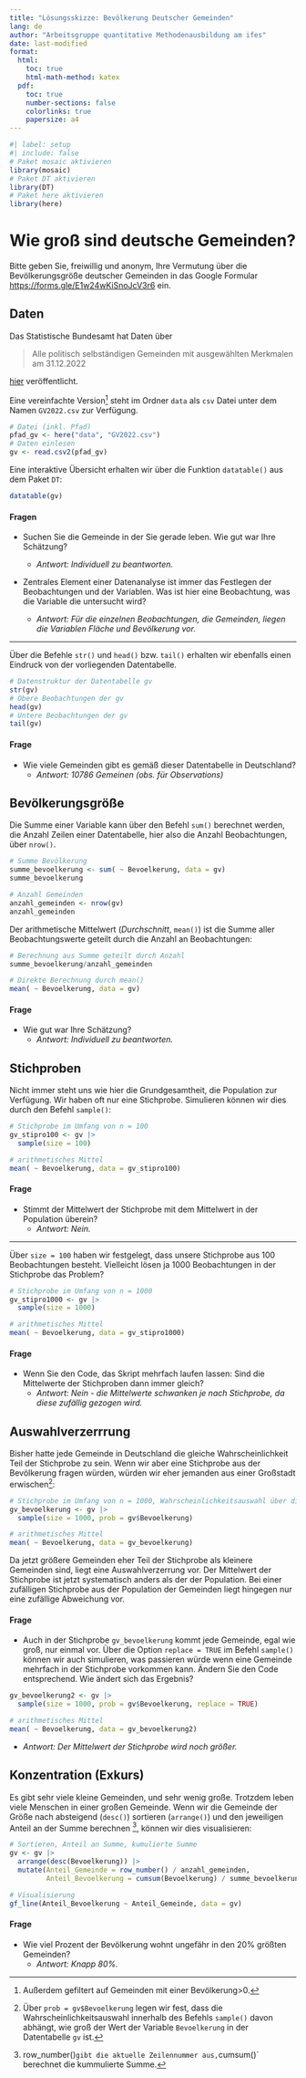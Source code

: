 ```yaml
---
title: "Lösungsskizze: Bevölkerung Deutscher Gemeinden"
lang: de
author: "Arbeitsgruppe quantitative Methodenausbildung am ifes"
date: last-modified
format: 
  html:
    toc: true
    html-math-method: katex
  pdf:
    toc: true
    number-sections: false
    colorlinks: true 
    papersize: a4
---
```


```r
#| label: setup
#| include: false
# Paket mosaic aktivieren
library(mosaic)
# Paket DT aktivieren
library(DT)
# Paket here aktivieren
library(here)
```

# Wie groß sind deutsche Gemeinden?

Bitte geben Sie, freiwillig und anonym, Ihre Vermutung über die Bevölkerungsgröße deutscher Gemeinden in das Google Formular <https://forms.gle/E1w24wKiSnoJcV3r6> ein.

## Daten

Das Statistische Bundesamt hat Daten über

> Alle politisch selbständigen Gemeinden mit ausgewählten Merkmalen am 31.12.2022

[hier](https://www.destatis.de/DE/Themen/Laender-Regionen/Regionales/Gemeindeverzeichnis/Administrativ/Archiv/GVAuszugJ/31122022_Auszug_GV.html) veröffentlicht.

Eine vereinfachte Version[^1] steht im Ordner `data` als `csv` Datei unter dem Namen `GV2022.csv` zur Verfügung.

[^1]: Außerdem gefiltert auf Gemeinden mit einer Bevölkerung\>0.

```r
# Datei (inkl. Pfad)
pfad_gv <- here("data", "GV2022.csv")
# Daten einlesen
gv <- read.csv2(pfad_gv)
```

Eine interaktive Übersicht erhalten wir über die Funktion `datatable()` aus dem Paket `DT`:

```r
datatable(gv)
```

#### Fragen

-   Suchen Sie die Gemeinde in der Sie gerade leben. Wie gut war Ihre Schätzung?

    -   *Antwort: Individuell zu beantworten.*

-   Zentrales Element einer Datenanalyse ist immer das Festlegen der Beobachtungen und der Variablen. Was ist hier eine Beobachtung, was die Variable die untersucht wird?

    -   *Antwort: Für die einzelnen Beobachtungen, die Gemeinden, liegen die Variablen Fläche und Bevölkerung vor.*

------------------------------------------------------------------------

Über die Befehle `str()` und `head()` bzw. `tail()` erhalten wir ebenfalls einen Eindruck von der vorliegenden Datentabelle.

```r
# Datenstruktur der Datentabelle gv
str(gv)
# Obere Beobachtungen der gv
head(gv)
# Untere Beobachtungen der gv
tail(gv)
```

#### Frage

-   Wie viele Gemeinden gibt es gemäß dieser Datentabelle in Deutschland?
    -   *Antwort: 10786 Gemeinen (obs. für Observations)*

## Bevölkerungsgröße

Die Summe einer Variable kann über den Befehl `sum()` berechnet werden, die Anzahl Zeilen einer Datentabelle, hier also die Anzahl Beobachtungen, über `nrow()`.

```r
# Summe Bevölkerung
summe_bevoelkerung <- sum( ~ Bevoelkerung, data = gv)
summe_bevoelkerung

# Anzahl Gemeinden
anzahl_gemeinden <- nrow(gv)
anzahl_gemeinden
```

Der arithmetische Mittelwert (*Durchschnitt*, `mean()`) ist die Summe aller Beobachtungswerte geteilt durch die Anzahl an Beobachtungen:

```r
# Berechnung aus Summe geteilt durch Anzahl
summe_bevoelkerung/anzahl_gemeinden

# Direkte Berechnung durch mean()
mean( ~ Bevoelkerung, data = gv)
```

#### Frage

-   Wie gut war Ihre Schätzung?
    -   *Antwort: Individuell zu beantworten.*

## Stichproben

Nicht immer steht uns wie hier die Grundgesamtheit, die Population zur Verfügung. Wir haben oft nur eine Stichprobe. Simulieren können wir dies durch den Befehl `sample()`:

```r
# Stichprobe im Umfang von n = 100
gv_stipro100 <- gv |>
  sample(size = 100)

# arithmetisches Mittel
mean( ~ Bevoelkerung, data = gv_stipro100)
```

#### Frage

-   Stimmt der Mittelwert der Stichprobe mit dem Mittelwert in der Population überein?
    -   *Antwort: Nein.*

------------------------------------------------------------------------

Über `size = 100` haben wir festgelegt, dass unsere Stichprobe aus 100 Beobachtungen besteht. Vielleicht lösen ja 1000 Beobachtungen in der Stichprobe das Problem?

```r
# Stichprobe im Umfang von n = 1000
gv_stipro1000 <- gv |>
  sample(size = 1000)

# arithmetisches Mittel
mean( ~ Bevoelkerung, data = gv_stipro1000)
```

#### Frage

-   Wenn Sie den Code, das Skript mehrfach laufen lassen: Sind die Mittelwerte der Stichproben dann immer gleich?
    -   *Antwort: Nein - die Mittelwerte schwanken je nach Stichprobe, da diese zufällig gezogen wird.*

## Auswahlverzerrrung

Bisher hatte jede Gemeinde in Deutschland die gleiche Wahrscheinlichkeit Teil der Stichprobe zu sein. Wenn wir aber eine Stichprobe aus der Bevölkerung fragen würden, würden wir eher jemanden aus einer Großstadt erwischen[^2]:

[^2]: Über `prob = gv$Bevoelkerung` legen wir fest, dass die Wahrscheinlichkeitsauswahl innerhalb des Befehls `sample()` davon abhängt, wie groß der Wert der Variable `Bevoelkerung` in der Datentabelle `gv` ist.

```r
# Stichprobe im Umfang von n = 1000, Wahrscheinlichkeitsauswahl über die Variable Bevoelkerung
gv_bevoelkerung <- gv |>
  sample(size = 1000, prob = gv$Bevoelkerung)

# arithmetisches Mittel
mean( ~ Bevoelkerung, data = gv_bevoelkerung)
```

Da jetzt größere Gemeinden eher Teil der Stichprobe als kleinere Gemeinden sind, liegt eine Auswahlverzerrung vor. Der Mittelwert der Stichprobe ist jetzt systematisch anders als der der Population. Bei einer zufälligen Stichprobe aus der Population der Gemeinden liegt hingegen nur eine zufällige Abweichung vor.

#### Frage

-   Auch in der Stichprobe `gv_bevoelkerung` kommt jede Gemeinde, egal wie groß, nur einmal vor. Über die Option `replace = TRUE` im Befehl `sample()` können wir auch simulieren, was passieren würde wenn eine Gemeinde mehrfach in der Stichprobe vorkommen kann. Ändern Sie den Code entsprechend. Wie ändert sich das Ergebnis?

```r
gv_bevoelkerung2 <- gv |>
  sample(size = 1000, prob = gv$Bevoelkerung, replace = TRUE)

# arithmetisches Mittel
mean( ~ Bevoelkerung, data = gv_bevoelkerung2)
```

-   *Antwort: Der Mittelwert der Stichprobe wird noch größer.*

## Konzentration (Exkurs)

Es gibt sehr viele kleine Gemeinden, und sehr wenig große. Trotzdem leben viele Menschen in einer großen Gemeinde. Wenn wir die Gemeinde der Größe nach absteigend (`desc()`) sortieren (`arrange()`) und den jeweiligen Anteil an der Summe berechnen [^3], können wir dies visualisieren:

[^3]: row_number()`gibt die aktuelle Zeilennummer aus,`cumsum()\` berechnet die kummulierte Summe.

```r
# Sortieren, Anteil an Summe, kumulierte Summe
gv <- gv |>
  arrange(desc(Bevoelkerung)) |>
  mutate(Anteil_Gemeinde = row_number() / anzahl_gemeinden,
         Anteil_Bevoelkerung = cumsum(Bevoelkerung) / summe_bevoelkerung)

# Visualisierung
gf_line(Anteil_Bevoelkerung ~ Anteil_Gemeinde, data = gv)
```

#### Frage

-   Wie viel Prozent der Bevölkerung wohnt ungefähr in den 20% größten Gemeinden?
    -   *Antwort: Knapp 80%.*
